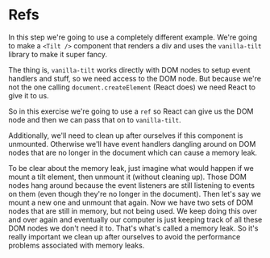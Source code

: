 # Refs

In this step we're going to use a completely different example. We're going to
make a `<Tilt />` component that renders a div and uses the `vanilla-tilt`
library to make it super fancy.

The thing is, `vanilla-tilt` works directly with DOM nodes to setup event
handlers and stuff, so we need access to the DOM node. But because we're not the
one calling `document.createElement` (React does) we need React to give it to
us.

So in this exercise we're going to use a `ref` so React can give us the DOM node
and then we can pass that on to `vanilla-tilt`.

Additionally, we'll need to clean up after ourselves if this component is
unmounted. Otherwise we'll have event handlers dangling around on DOM nodes that
are no longer in the document which can cause a memory leak.

To be clear about the memory leak, just imagine what would happen if we mount a
tilt element, then unmount it (without cleaning up). Those DOM nodes hang around
because the event listeners are still listening to events on them (even though
they're no longer in the document). Then let's say we mount a new one and
unmount that again. Now we have two sets of DOM nodes that are still in memory,
but not being used. We keep doing this over and over again and eventually our
computer is just keeping track of all these DOM nodes we don't need it to.
That's what's called a memory leak. So it's really important we clean up after
ourselves to avoid the performance problems associated with memory leaks.
